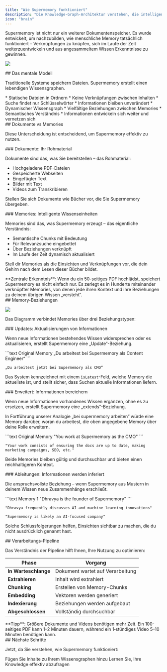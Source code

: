 ```yaml
---
title: "Wie Supermemory funktioniert"
description: "Die Knowledge-Graph-Architektur verstehen, die intelligente Memory ermöglicht"
icon: "brain"
---
```


Supermemory ist nicht nur ein weiterer Dokumentenspeicher. Es wurde entwickelt, um nachzubilden, wie menschliche Memory tatsächlich funktioniert – Verknüpfungen zu knüpfen, sich im Laufe der Zeit weiterzuentwickeln und aus angesammeltem Wissen Erkenntnisse zu gewinnen.

![](/images/graph-view.png)

<div id="the-mental-model">
  ## Das mentale Modell
</div>

Traditionelle Systeme speichern Dateien. Supermemory erstellt einen lebendigen Wissensgraphen.

<CardGroup cols={2}>
  <Card title="Traditionelle Systeme" icon="folder">
    * Statische Dateien in Ordnern
    * Keine Verknüpfungen zwischen Inhalten
    * Suche findet nur Schlüsselwörter
    * Informationen bleiben unverändert
  </Card>

  <Card title="Supermemory" icon="network">
    * Dynamischer Wissensgraph
    * Vielfältige Beziehungen zwischen Memories
    * Semantisches Verständnis
    * Informationen entwickeln sich weiter und vernetzen sich
  </Card>
</CardGroup>

<div id="documents-vs-memories">
  ## Dokumente vs Memories
</div>

Diese Unterscheidung ist entscheidend, um Supermemory effektiv zu nutzen.

<div id="documents-your-raw-input">
  ### Dokumente: Ihr Rohmaterial
</div>

Dokumente sind das, was Sie bereitstellen – das Rohmaterial:

* Hochgeladene PDF-Dateien
* Gespeicherte Webseiten
* Eingefügter Text
* Bilder mit Text
* Videos zum Transkribieren

Stellen Sie sich Dokumente wie Bücher vor, die Sie Supermemory übergeben.

<div id="memories-intelligent-knowledge-units">
  ### Memories: Intelligente Wissenseinheiten
</div>

Memories sind das, was Supermemory erzeugt – das eigentliche Verständnis:

* Semantische Chunks mit Bedeutung
* Für Relevanzsuche eingebettet
* Über Beziehungen verknüpft
* Im Laufe der Zeit dynamisch aktualisiert

Stell dir Memories als die Einsichten und Verknüpfungen vor, die dein Gehirn nach dem Lesen dieser Bücher bildet.

<Note>
  **Zentrale Erkenntnis**: Wenn du ein 50-seitiges PDF hochlädst, speichert Supermemory es nicht einfach nur. Es zerlegt es in Hunderte miteinander verknüpfter Memories, von denen jede ihren Kontext und ihre Beziehungen zu deinem übrigen Wissen „versteht“.
</Note>

<div id="memory-relationships">
  ## Memory-Beziehungen
</div>

![](/images/memories-inferred.png)

Das Diagramm verbindet Memories über drei Beziehungstypen:

<div id="updates-information-changes">
  ### Updates: Aktualisierungen von Informationen
</div>

Wenn neue Informationen bestehendes Wissen widersprechen oder es aktualisieren, erstellt Supermemory eine „Update“-Beziehung.

<CodeGroup>
  ```text Original Memory
  „Du arbeitest bei Supermemory als Content Engineer“
  ```

  ```text New Memory (Updates Original)
  „Du arbeitest jetzt bei Supermemory als CMO“
  ```
</CodeGroup>

Das System kennzeichnet mit einem `isLatest`-Feld, welche Memory die aktuellste ist, und stellt sicher, dass Suchen aktuelle Informationen liefern.

<div id="extends-information-enriches">
  ### Erweitert: Informationen bereichern
</div>

Wenn neue Informationen vorhandenes Wissen ergänzen, ohne es zu ersetzen, erstellt Supermemory eine „extends“-Beziehung.

In Fortführung unserer Analogie „bei supermemory arbeiten“ würde eine Memory darüber, woran du arbeitest, die oben angegebene Memory über deine Rolle erweitern.

<CodeGroup>
  ```text Original Memory
  "You work at Supermemory as the CMO"
  ```

  ```text New Memory (Extension) - Separate From Previous
  "Your work consists of ensuring the docs are up to date, making marketing campaigns, SEO, etc."
  ```
</CodeGroup>

Beide Memories bleiben gültig und durchsuchbar und bieten einen reichhaltigeren Kontext.

<div id="derives-information-infers">
  ### Ableitungen: Informationen werden inferiert
</div>

Die anspruchsvollste Beziehung – wenn Supermemory aus Mustern in deinem Wissen neue Zusammenhänge erschließt.

<CodeGroup>
  ```text Memory 1
  "Dhravya is the founder of Supermemory"
  ```

  ```text Memory 2
  "Dhravya frequently discusses AI and machine learning innovations"
  ```

  ```text Derived Memory
  "Supermemory is likely an AI-focused company"
  ```
</CodeGroup>

Solche Schlussfolgerungen helfen, Einsichten sichtbar zu machen, die du nicht ausdrücklich genannt hast.

<div id="processing-pipeline">
  ## Verarbeitungs-Pipeline
</div>

Das Verständnis der Pipeline hilft Ihnen, Ihre Nutzung zu optimieren:

| Phase | Vorgang |
|-------|---------|
| **In Warteschlange** | Dokument wartet auf Verarbeitung |
| **Extrahieren** | Inhalt wird extrahiert |
| **Chunking** | Erstellen von Memory-Chunks |
| **Embedding** | Vektoren werden generiert |
| **Indexierung** | Beziehungen werden aufgebaut |
| **Abgeschlossen** | Vollständig durchsuchbar |

<Note>
  **Tipp**: Größere Dokumente und Videos benötigen mehr Zeit. Ein 100-seitiges PDF kann 1–2 Minuten dauern, während ein 1‑stündiges Video 5–10 Minuten benötigen kann.
</Note>

<div id="next-steps">
  ## Nächste Schritte
</div>

Jetzt, da Sie verstehen, wie Supermemory funktioniert:

<CardGroup cols={2}>
  <Card title="Memories hinzufügen" icon="plus" href="/de/add-memories/overview">
    Fügen Sie Inhalte zu Ihrem Wissensgraphen hinzu
  </Card>

  <Card title="Memories durchsuchen" icon="search" href="/de/search/overview">
    Lernen Sie, Ihre Knowledge effektiv abzufragen
  </Card>
</CardGroup>